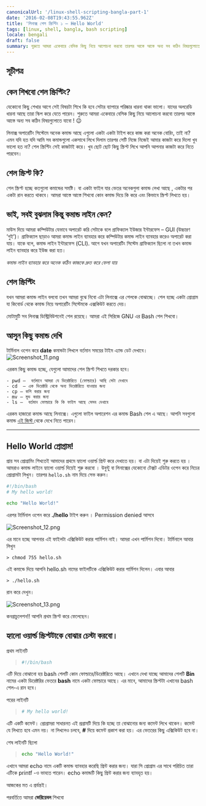 ```yaml
---
canonicalUrl: '/linux-shell-scripting-bangla-part-1'
date: '2016-02-08T19:43:55.962Z'
title: 'লিনাক্স শেল স্ক্রিপ্টিং ১ – Hello World'
tags: [linux, shell, bangla, bash scripting]
locale: bengali
draft: false
summary: শুরুতে আমরা একেবারে বেসিক কিছু নিয়ে আলোচনা করবো তারপর আস্তে আস্তে অন্য সব কঠিন বিষয়গুলোতে যাবো ! 😉 লিনাক্স অপারেটিং সিস্টেমে অনেক কমান্ড আছে এগুলো একটা একটা টাইপ করে কাজ করা অনেক বোরিং, তাই না? এমন যদি হত যদি আমি সব কমান্ড...
---
```


## সূচীপত্র

<TOCInline toc={props.toc} exclude="সূচীপত্র" toHeading={2} />

## কেন শিখবো শেল স্ক্রিপ্টিং?

যেকোনো কিছু শেখার আগে সেই বিষয়টা শিখে কি হবে সেটার ব্যাপারে পরিষ্কার ধারনা থাকা ভালো। যাদের অলরেডি ধারনা আছে তারা স্কিপ করে যেতে পারেন। শুরুতে আমরা একেবারে বেসিক কিছু নিয়ে আলোচনা করবো তারপর আস্তে আস্তে অন্য সব কঠিন বিষয়গুলোতে যাবো ! 😉

লিনাক্স অপারেটিং সিস্টেমে অনেক কমান্ড আছে এগুলো একটা একটা টাইপ করে কাজ করা অনেক বোরিং, তাই না? এমন যদি হত যদি আমি সব কমান্ডগুলো একসাথে লিখে দিলাম তারপর সেটি নিজে নিজেই আমার কাজটা করে দিলো খুব ভালো হত না? শেল স্ক্রিপ্টিং সেই কাজটাই করে। খুব ছোট ছোট কিছু স্ক্রিপ্ট লিখে আপনি আপনার কাজটা করে নিতে পারবেন।

## শেল স্ক্রিপ্ট কি?

শেল স্ক্রিপ্ট হচ্ছে কতগুলো কমান্ডের সমষ্টি। বা একটা ফাইল যার ভেতর অনেকগুলা কমান্ড লেখা আছে , একটার পর একটা রান করতে থাকবে। আমরা আস্তে আস্তে শিখবো কোন কমান্ড দিয়ে কি করে এবং কিভাবে স্ক্রিপ্ট লিখতে হয়।

## ভাই, সবই বুঝলাম কিন্তু কমান্ড লাইন কেন?

মাউস দিয়ে আমরা কম্পিউটার যেভাবে অপারেট করি সেটাকে বলে গ্রাফিক্যাল ইউজার ইন্টারফেস – GUI (উচ্চারণ ‘গুই’)। গ্রাফিক্যাল ছাড়াও আমরা কমান্ড লাইন ব্যাবহার করে কম্পিউটার কমান্ড লাইন ব্যাবহার করেও অপারেট করা যায়। যাকে বলে, কমান্ড লাইন ইন্টারফেস (CLI). আগে যখন অপারেটিং সিস্টেম গ্রাফিক্যাল ছিলো না তখন কমান্ড লাইন ব্যাবহার করে ইউজ করা হত।

_কমান্ড লাইন ব্যাবহার করে অনেক কঠিন কাজকে দ্রুত করে ফেলা যায়_

## শেল স্ক্রিপ্টিং

যখন আমরা কমান্ড লাইন বলবো তখন আমরা বুঝে নিবো এটা লিনাক্সে এর শেলকে বোঝাচ্ছে। শেল হচ্ছে একটা প্রোগ্রাম যা কিবোর্ড থেকে কমান্ড নিয়ে অপারেটিং সিস্টেমকে এক্সকিউট করতে দেয়।

মোটামুটি সব লিনাক্স ডিস্ট্রিবিউশনেই শেল রয়েছে। আমরা এই সিরিজে GNU এর Bash শেল শিখবো।

## আসুন কিছু কমান্ড দেখি

টার্মিনাল ওপেন করে **date** কমান্ডটা লিখলে বর্তমান সময়ের টাইম এ্যান্ড ডেট দেখাবে। ![Screenshot_11.png](/static/blog/linux-shell-1/screenshot_11.png)

এরকম কিছু কমান্ড হচ্ছে, যেগুলো আমাদের শেল স্ক্রিপ্ট শিখতে দরকার হবে।

```
- pwd –  বর্তমানে আমরা যে ডিরেক্টরিতে (ফোল্ডারে) আছি সেটা দেখাবে
- cd  – এক ডিরেক্টরি থেকে অন্য ডিরেক্টরিতে যাওয়ার জন্য
- cp – কপি করার জন্য
- mv – মুভ করার জন্য
- ls –  বর্তমান ফোল্ডারে কি কি ফাইল আছে সেসব দেখাবে
```

এরকম হাজারো কমান্ড আছে লিনাক্সে। এগুলো ফাইল অপারেশন এর কমান্ড Bash শেল এ আছে। আপনি সবগুলো কমান্ড [এই জিস্ট ](https://gist.github.com/LeCoupa/122b12050f5fb267e75f)থেকে দেখে নিতে পারেন।

---

## Hello World প্রোগ্রাম!

প্রায় সব প্রোগ্রামিং শিখতেই আমাদের প্রথমে হ্যালো ওয়ার্ল্ড প্রিন্ট করে দেখাতে হয়। বা এটা দিয়েই শুরু করতে হয় ।
আমরাও কমান্ড লাইনে হ্যালো ওয়ার্ল্ড দিয়েই শুরু করবো ।
উবুন্টু বা লিনাক্সের যেকোনো টেক্সট এডিটর ওপেন করে নিচের প্রোগ্রামটা লিখুন। তারপর `hello.sh` নাম দিয়ে সেভ করুন।

```bash
#!/bin/bash
# My hello world!

echo "Hello World!"
```

এরপর টার্মিনাল ওপেন করে **./hello** টাইপ করুন । Permission denied আসবে

![Screenshot_12.png](/static/blog/linux-shell-1/screenshot_12.png)

এর মানে হচ্ছে আপনার এই ফাইলটা এক্সিকিউট করার পার্মিশন নাই। আমরা এখন পার্মিশন দিবো। টার্মিনালে আবার লিখুন

```
> chmod 755 hello.sh
```

এই কমান্ডে দিয়ে আপনি hello.sh নামের ফাইলটিকে এক্সিকিউট করার পার্মিশন দিলেন। এবার আবার

```
> ./hello.sh
```

রান করে দেখুন।

![Screenshot_13.png](/static/blog/linux-shell-1/screenshot_13.png)

কনগ্রাচুলেশন!! আপনি প্রথম স্ক্রিপ্ট করে ফেলেছেন।

## হ্যালো ওয়ার্ল্ড স্ক্রিপ্টটাকে বোঝার চেস্টা করবো।

প্রথম লাইনটি

> ```bash
> #!/bin/bash
> ```

এটি দিয়ে বোঝানো হয় bash শেলটি কোন ফোল্ডারে/ডিরেক্টরিতে আছে। এখানে দেখা যাচ্ছে আমাদের শেলটি **Bin** নামের একটা ডিরেক্টরির ভেতরে **bash** নামে একটা ফোল্ডারে আছে। এর মানে, আমাদের স্ক্রিপ্টটা এখানের bash শেল-এ রান হবে।

পরের লাইনটি

> ```bash
> # My hello world!
> ```

এটি একটি কমেন্ট। প্রোগ্রামরা সাধারনত এই প্রগ্রামটি দিয়ে কি হচ্ছে তা বোঝানোর জন্য কমেন্ট লিখে থাকেন। কমেন্ট যে লিখতে হবে এমন নয়। না লিখলেও চলবে, **#** দিয়ে কমেন্ট প্রকাশ করা হয়। এর ভেতরের কিছু এক্সিকিউট হবে না।

শেষ লাইনটি ছিলো

> ```bash
> echo "Hello World!"
> ```

এখানে আমরা echo নামে একটি কমান্ড ব্যাবহার করেছি প্রিন্ট করার জন্য। যারা সি প্রোগ্রাম এর সাথে পরিচিত তারা এটিকে printf -ও ভাবতে পারেন। echo কমান্ডটি কিছু প্রিন্ট করার জন্য ব্যাবহৃত হয়।

আজকের মত এ প্রর্যন্তই।

পরবর্তিতে আমরা **ভেরিয়েবল** শিখবো
